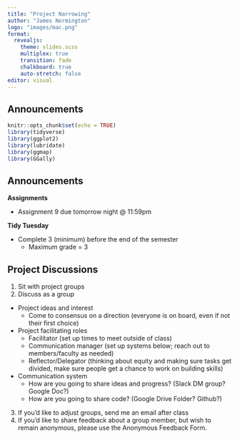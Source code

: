 ```yaml
---
title: "Project Narrowing"
author: "James Normington"
logo: "images/mac.png"
format: 
  revealjs:
    theme: slides.scss
    multiplex: true
    transition: fade
    chalkboard: true
    auto-stretch: false
editor: visual
---
```


## Announcements {.unnumbered .smaller}

```r
knitr::opts_chunk$set(echo = TRUE)
library(tidyverse)
library(ggplot2)
library(lubridate)
library(ggmap)
library(GGally)
```

## Announcements {.unnumbered .smaller}

**Assignments**

-   Assignment 9 due tomorrow night \@ 11:59pm

**Tidy Tuesday**

-   Complete 3 (minimum) before the end of the semester
    -   Maximum grade = 3

## Project Discussions

1.  Sit with project groups
2.  Discuss as a group

-   Project ideas and interest
    -   Come to consensus on a direction (everyone is on board, even if not their first choice)
-   Project facilitating roles
    -   Facilitator (set up times to meet outside of class)
    -   Communication manager (set up systems below; reach out to members/faculty as needed)
    -   Reflector/Delegator (thinking about equity and making sure tasks get divided, make sure people get a chance to work on building skills)
-   Communication system
    -   How are you going to share ideas and progress? (Slack DM group? Google Doc?)
    -   How are you going to share code? (Google Drive Folder? Github?)

3.  If you'd like to adjust groups, send me an email after class
4.  If you'd like to share feedback about a group member, but wish to remain anonymous, please use the Anonymous Feedback Form.
